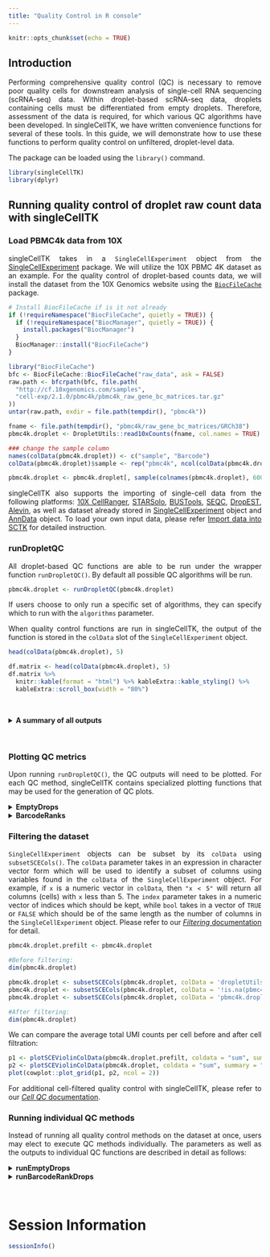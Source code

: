 ```yaml
---
title: "Quality Control in R console"
---
```

<style>
body {
text-align: justify}
</style>

```r
knitr::opts_chunk$set(echo = TRUE)
```

## Introduction

Performing comprehensive quality control (QC) is necessary to remove poor quality cells for downstream analysis of single-cell RNA sequencing (scRNA-seq) data. Within droplet-based scRNA-seq data, droplets containing cells must be differentiated from empty droplets. Therefore, assessment of the data is required, for which various QC algorithms have been developed. In singleCellTK, we have written convenience functions for several of these tools. In this guide, we will demonstrate how to use these functions to perform quality control on unfiltered, droplet-level data.

The package can be loaded using the `library()` command.

```r
library(singleCellTK)
library(dplyr)
```


## Running quality control of droplet raw count data with singleCellTK
### Load PBMC4k data from 10X

singleCellTK takes in a `SingleCellExperiment` object from the [SingleCellExperiment](https://bioconductor.org/packages/release/bioc/html/SingleCellExperiment.html) package. We will utilize the 10X PBMC 4K dataset as an example. For the quality control of droplet-based counts data, we will install the dataset from the 10X Genomics website using the [`BiocFileCache`](https://www.bioconductor.org/packages/release/bioc/html/BiocFileCache.html) package.

```r
# Install BiocFileCache if is it not already
if (!requireNamespace("BiocFileCache", quietly = TRUE)) {
  if (!requireNamespace("BiocManager", quietly = TRUE)) {
    install.packages("BiocManager")
  }
  BiocManager::install("BiocFileCache")
}

library("BiocFileCache")
bfc <- BiocFileCache::BiocFileCache("raw_data", ask = FALSE)
raw.path <- bfcrpath(bfc, file.path(
  "http://cf.10xgenomics.com/samples",
  "cell-exp/2.1.0/pbmc4k/pbmc4k_raw_gene_bc_matrices.tar.gz"
))
untar(raw.path, exdir = file.path(tempdir(), "pbmc4k"))

fname <- file.path(tempdir(), "pbmc4k/raw_gene_bc_matrices/GRCh38")
pbmc4k.droplet <- DropletUtils::read10xCounts(fname, col.names = TRUE)

### change the sample column
names(colData(pbmc4k.droplet)) <- c("sample", "Barcode")
colData(pbmc4k.droplet)$sample <- rep("pbmc4k", ncol(colData(pbmc4k.droplet)))
```

```r
pbmc4k.droplet <- pbmc4k.droplet[, sample(colnames(pbmc4k.droplet), 60000)]
```

singleCellTK also supports the importing of single-cell data from the following platforms: [10X CellRanger](https://support.10xgenomics.com/single-cell-gene-expression/software/pipelines/latest/what-is-cell-ranger), [STARSolo](https://github.com/alexdobin/STAR/blob/master/docs/STARsolo.md), [BUSTools](https://www.kallistobus.tools/), [SEQC](https://github.com/ambrosejcarr/seqc), [DropEST](https://github.com/hms-dbmi/dropEst), [Alevin](https://salmon.readthedocs.io/en/latest/alevin.html), as well as dataset already stored in [SingleCellExperiment](https://rdrr.io/bioc/SingleCellExperiment/man/SingleCellExperiment.html) object and [AnnData](https://github.com/theislab/anndata) object. To load your own input data, please refer [Import data into SCTK](import_data.html) for detailed instruction. 

### runDropletQC

All droplet-based QC functions are able to be run under the wrapper function `runDropletQC()`. By default all possible QC algorithms will be run.

```r
pbmc4k.droplet <- runDropletQC(pbmc4k.droplet)
```

If users choose to only run a specific set of algorithms, they can specify which to run with the `algorithms` parameter.

When quality control functions are run in singleCellTK, the output of the function is stored in the `colData` slot of the `SingleCellExperiment` object.

```r
head(colData(pbmc4k.droplet), 5)
```

```r
df.matrix <- head(colData(pbmc4k.droplet), 5)
df.matrix %>%
  knitr::kable(format = "html") %>% kableExtra::kable_styling() %>%
  kableExtra::scroll_box(width = "80%")
```

<br />

````{=html}
<details>
  <summary><b>A summary of all outputs</b></summary>
```` 

```r
tabl <- "
| QC output                              | Description                                                       | Methods             | Package/Tool  |
|:---------------------------------------|:------------------------------------------------------------------|:--------------------|:--------------|
| dropletUtils_emptyDrops_total          | Total counts                                                      | runEmptyDrops       | DropletUtils  |
| dropletUtils_emptyDrops_logprob        | The log-probability of droplet being empty                        | runEmptyDrops       | DropletUtils  |
| dropletUtils_emptyDrops_pvalue         | Monte Carlo p-value of droplet being empty                        | runEmptyDrops       | DropletUtils  |
| dropletUtils_emptyDrops_limited        | Whether a lower p-value could be obtained by increasing niters    | runEmptyDrops       | DropletUtils  |
| dropletUtils_emptyDrops_fdr            | p-value of droplet being empty, corrected for false detection rate| runEmptyDrops       | DropletUtils  |
| dropletUtils_BarcodeRank_Knee          | Whether total UMI count value is higher than knee point           | runBarcodeRankDrops | DropletUtils  |
| dropletUtils_BarcodeRank_Inflection    | Whether total UMI count value is higher than inflection point     | runBarcodeRankDrops | DropletUtils  |
"
cat(tabl)
```

````{=html}
</details>
```` 

<br />

### Plotting QC metrics

Upon running `runDropletQC()`, the QC outputs will need to be plotted. For each QC method, singleCellTK contains specialized plotting functions that may be used for the generation of QC plots.

````{=html}
<details>
  <summary><b>EmptyDrops</b></summary>
```` 

It is crucial to distinguish the data occurring from real cells and empty droplets containing ambient RNA. SCTK employs the [EmptyDrops](https://rdrr.io/github/MarioniLab/DropletUtils/man/emptyDrops.html) algorithm from the [DropletUtils](https://bioconductor.org/packages/release/bioc/html/DropletUtils.html) package to test for empty droplets. 

The wrapper function `plotEmptyDropsResults()` can be used to plot the results from the EmptyDrops algorithm. This will visualize the empty droplets, by plotting the total UMI counts against the log probability for each barcode.

```r
emptyDropsResults <- plotEmptyDropsResults(
  inSCE = pbmc4k.droplet,
  axisLabelSize = 20,
  sample = NULL,
  fdrCutoff = 0.01,
  dotSize = 0.5,
  defaultTheme = TRUE
)
```

```r
emptyDropsResults$scatterEmptyDrops
```
<br />
Data points are colored by FDR values, where we see a small portion of the dataset contains barcodes that do not meet the threshold.

````{=html}
</details>
<details>
  <summary><b>BarcodeRanks</b></summary>
```` 

[BarcodeRanks](https://rdrr.io/bioc/DropletUtils/man/barcodeRanks.html) from the [DropletUtils](https://bioconductor.org/packages/release/bioc/html/DropletUtils.html) package computes barcode rank statistics and identifies the knee and inflection points on the total count curve. The knee and inflection points on the curve represent the difference between empty droplets and cell-containing droplets with much more RNA.  

The wrapper function `plotBarcodeRankScatter()` can be used to plot the results from the BarcodeRanks algorithm. 

```r
plotBarcodeRankScatter(
  inSCE = pbmc4k.droplet,
  title = "BarcodeRanks Rank Plot",
  legendSize = 14
)
```

The total UMI count of each barcode is plotted against its rank. We can see a steep dropoff of UMI counts around the inflection point, where we see a presumed separation between cell-containing and empty droplets.

````{=html}
</details>
````

### Filtering the dataset

`SingleCellExperiment` objects can be subset by its `colData` using `subsetSCECols()`. The `colData` parameter takes in an expression in character vector form which will be used to identify a subset of columns using variables found in the `colData` of the `SingleCellExperiment` object. For example, if `x` is a numeric vector in `colData`, then `"x < 5"` will return all columns (cells) with `x` less than 5. The `index` parameter takes in a numeric vector of indices which should be kept, while `bool` takes in a vector of `TRUE` or `FALSE` which should be of the same length as the number of columns in the `SingleCellExperiment` object. Please refer to our [*Filtering* documentation](filtering.html) for detail.

```r
pbmc4k.droplet.prefilt <- pbmc4k.droplet
```

```r
#Before filtering:
dim(pbmc4k.droplet)
```

```r
pbmc4k.droplet <- subsetSCECols(pbmc4k.droplet, colData = 'dropletUtils_BarcodeRank_Inflection == 1')
pbmc4k.droplet <- subsetSCECols(pbmc4k.droplet, colData = '!is.na(pbmc4k.droplet$dropletUtils_emptyDrops_fdr)')
pbmc4k.droplet <- subsetSCECols(pbmc4k.droplet, colData = 'pbmc4k.droplet$dropletUtils_emptyDrops_fdr < 0.01')
```

```r
#After filtering:
dim(pbmc4k.droplet)
```

We can compare the average total UMI counts per cell before and after cell filtration:

```r
p1 <- plotSCEViolinColData(pbmc4k.droplet.prefilt, coldata = "sum", summary = "mean", title = "Pre-filter", ylab = "Total counts")
p2 <- plotSCEViolinColData(pbmc4k.droplet, coldata = "sum", summary = "mean", title = "Post-filter", ylab = "Total counts")
plot(cowplot::plot_grid(p1, p2, ncol = 2))
```

For additional cell-filtered quality control with singleCellTK, please refer to our [*Cell QC* documentation](cnsl_cellqc.html).

### Running individual QC methods

Instead of running all quality control methods on the dataset at once, users may elect to execute QC methods individually. The parameters as well as the outputs to individual QC functions are described in detail as follows:

````{=html}
<details>
  <summary><b>runEmptyDrops</b></summary>
```` 

The wrapper function `runEmptyDrops()` can be used to separately run the EmptyDrops algorithm on its own.

- `lower` is the lower bound of the total UMI count, in which all barcodes below the lower bound are assumed to be empty droplets. 
- `niters` is the number of iterations the function will run for the calculation. 
- `testAmbient` indicates whether results should be returned for barcodes that have a total UMI count below what is specified in `lower`.

```r
pbmc4k.droplet <- runEmptyDrops(
  inSCE = pbmc4k.droplet,
  useAssay = "counts",
  lower = 100,
  niters = 10000
)
```

````{=html}
</details>
<details>
  <summary><b>runBarcodeRankDrops</b></summary>
```` 

The wrapper function `runBarcodeRankDrops()` can be used to separately run the BarcodeRanks algorithm on its own.

- `lower` is the lower bound of the total UMI count, in which all barcodes below the lower bound are assumed to be empty droplets.

```r
pbmc4k.droplet <- runBarcodeRankDrops(
  inSCE = pbmc4k.droplet,
  useAssay = "counts",
  fitBounds = NULL, df = 20
)
```

````{=html}
</details>
````

<br />

# Session Information

```r
sessionInfo()
```